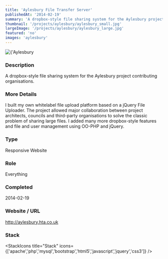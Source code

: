 ```yaml
---
title: 'Aylesbury File Transfer Server'
publishedAt: '2014-02-19'
summary: 'A dropbox-style file sharing system for the Aylesbury project contributing organisations.'
thumbnail: '/projects/aylesbury/aylesbury_small.jpg'
largeImage: '/projects/aylesbury/aylesbury_large.jpg'
featured: 'no'
images: 'aylesbury'
---
```


<div className="relative w-full h-[400px] sm:h-[600px] md:h-[760px] lg:h-[920px]">
  <Image
    alt={'Aylesbury File Transfer Server'}
    src={'/projects/aylesbury/aylesbury.jpg'}
    sizes="(max-width: 640px) 100%, 100%"
    fill={true}
    priority
    style={{
      objectFit: 'contain'
    }}
  />
</div>

### Description

A dropbox-style file sharing system for the Aylesbury project contributing organisations.

### More Details

I built my own whitelabel file upload platform based on a jQuery File Uploader. The project allowed major collaboration between project architects, councils and third-party organisations to solve the classic problem of sharing large files. I added many more dropbox-style features and file and user management using OO-PHP and jQuery.

### Type

Responsive Website

### Role

Everything

### Completed
2014-02-19

### Website / URL
http://aylesbury.hta.co.uk


### Stack

<StackIcons
  title="Stack"
  icons={['apache','php','mysql','bootstrap','html5','javascript','jquery','css3']}
  />
